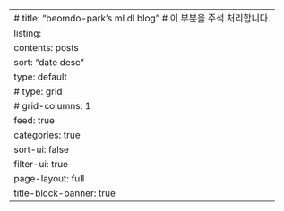 ---
# title: "beomdo-park's ml dl blog" # 이 부분을 주석 처리합니다.
listing:
  contents: posts
  sort: "date desc"
  type: default
  # type: grid
  # grid-columns: 1
  feed: true
  categories: true
  sort-ui: false
  filter-ui: true
page-layout: full
title-block-banner: true
---